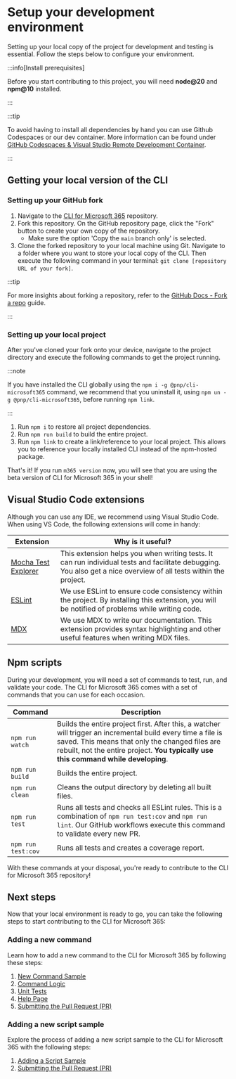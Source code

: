 # Setup your development environment

Setting up your local copy of the project for development and testing is essential. Follow the steps below to configure your environment.

:::info[Install prerequisites]

Before you start contributing to this project, you will need **node@20** and **npm@10** installed.

:::

:::tip

To avoid having to install all dependencies by hand you can use Github Codespaces or our dev container. More information can be found under [GitHub Codespaces & Visual Studio Remote Development Container](./github-codespaces-and-devcontainer.mdx).

:::

## Getting your local version of the CLI

### Setting up your GitHub fork

1. Navigate to the [CLI for Microsoft 365](https://github.com/pnp/cli-microsoft365) repository.
2. Fork this repository. On the GitHub repository page, click the "Fork" button to create your own copy of the repository.
    - Make sure the option 'Copy the `main` branch only' is selected.
3. Clone the forked repository to your local machine using Git. Navigate to a folder where you want to store your local copy of the CLI. Then execute the following command in your terminal: `git clone [repository URL of your fork]`.

:::tip

For more insights about forking a repository, refer to the [GitHub Docs - Fork a repo](https://docs.github.com/en/get-started/quickstart/fork-a-repo#forking-a-repository) guide.

:::

### Setting up your local project

After you've cloned your fork onto your device, navigate to the project directory and execute the following commands to get the project running.

:::note

If you have installed the CLI globally using the `npm i -g @pnp/cli-microsoft365` command, we recommend that you uninstall it, using `npm un -g @pnp/cli-microsoft365`, before running `npm link`.

:::

1. Run `npm i` to restore all project dependencies.
2. Run `npm run build` to build the entire project.
3. Run `npm link` to create a link/reference to your local project. This allows you to reference your locally installed CLI instead of the npm-hosted package.

That's it! If you run `m365 version` now, you will see that you are using the beta version of CLI for Microsoft 365 in your shell!

## Visual Studio Code extensions

Although you can use any IDE, we recommend using Visual Studio Code. When using VS Code, the following extensions will come in handy:

Extension | Why is it useful?
--- | ---
[Mocha Test Explorer](https://marketplace.visualstudio.com/items?itemName=hbenl.vscode-mocha-test-adapter) | This extension helps you when writing tests. It can run individual tests and facilitate debugging. You also get a nice overview of all tests within the project.
[ESLint](https://marketplace.visualstudio.com/items?itemName=dbaeumer.vscode-eslint) | We use ESLint to ensure code consistency within the project. By installing this extension, you will be notified of problems while writing code.
[MDX](https://marketplace.visualstudio.com/items?itemName=unifiedjs.vscode-mdx) | We use MDX to write our documentation. This extension provides syntax highlighting and other useful features when writing MDX files.

## Npm scripts

During your development, you will need a set of commands to test, run, and validate your code. The CLI for Microsoft 365 comes with a set of commands that you can use for each occasion.

Command | Description
------ | ---
`npm run watch` | Builds the entire project first. After this, a watcher will trigger an incremental build every time a file is saved. This means that only the changed files are rebuilt, not the entire project. **You typically use this command while developing**.
`npm run build` | Builds the entire project.
`npm run clean` | Cleans the output directory by deleting all built files.
`npm run test` | Runs all tests and checks all ESLint rules. This is a combination of `npm run test:cov` and `npm run lint`. Our GitHub workflows execute this command to validate every new PR.
<nobr>`npm run test:cov`</nobr> | Runs all tests and creates a coverage report.

With these commands at your disposal, you're ready to contribute to the CLI for Microsoft 365 repository!

## Next steps

Now that your local environment is ready to go, you can take the following steps to start contributing to the CLI for Microsoft 365:

### Adding a new command

Learn how to add a new command to the CLI for Microsoft 365 by following these steps:

1. [New Command Sample](./new-command/step-by-step-guide.mdx)
2. [Command Logic](./new-command/build-command-logic.mdx)
3. [Unit Tests](./new-command/unit-tests.mdx)
4. [Help Page](./new-command/writing-the-docs.mdx)
5. [Submitting the Pull Request (PR)](./creating-the-pr.mdx)

### Adding a new script sample

Explore the process of adding a new script sample to the CLI for Microsoft 365 with the following steps:

1. [Adding a Script Sample](./script-sample/new-script-sample.mdx)
2. [Submitting the Pull Request (PR)](./creating-the-pr.mdx)
